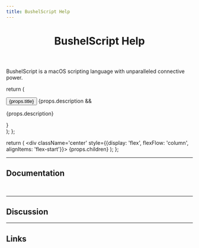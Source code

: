 ```yaml
---
title: BushelScript Help
---
```




<header className='center' style={{marginBottom: '2vh'}}>
  <h1>BushelScript Help</h1>
</header>

<DocSectionList>
  <p className='center'>BushelScript is a macOS scripting language with unparalleled connective power.</p>
  <DocSectionLink to='https://bushelscript.github.io/about/' title='About BushelScript'/>
</DocSectionList>

  return (
    <div className='DocSectionLink'>
      <Button variant='outline-primary' href={props.to}>{props.title}</Button>
      {props.description && <p className='Description'>{props.description}</p>}
    </div>
  );
};

  return (
    <div className='center' style={{display: 'flex', flexFlow: 'column', alignItems: 'flex-start'}}>
      {props.children}
    </div>
  );
};

<hr/>
<h2 className='center'>Documentation</h2>

<DocSectionList>
  <DocSectionLink to='docs/tutorial' title='Quick Tutorial' description='Teaches the language quickly and glosses over some details'/>
  <DocSectionLink to='docs/ref' title='Reference' description='Detailed language and runtime documentation'/>
  <DocSectionLink to='docs/integration' title='Integration' description='Additional guides on integrating BushelScript with existing tools'/>
  <DocSectionLink to='docs/internal' title='Internals' description='Documentation for file formats, the language module API, etc.'/>
</DocSectionList>

<br/>

<hr/>
<h2 className='center'>Discussion</h2>

<DocSectionList>
  <DocSectionLink to='https://github.com/BushelScript/BushelScript/discussions' title='GitHub Discussions' description='A public forum board for Q&A and other relevant discussions'/>
  <DocSectionLink to='https://discord.gg/xdyCK9t' title='Discord' description='An instant chat community not indexed by search engines'/>
</DocSectionList>


<hr/>
<h2 className='center'>Links</h2>

<DocSectionList>
  <DocSectionLink to='https://bushelscript.github.io' title='Main Site' description=''/>
  <DocSectionLink to='https://github.com/BushelScript/BushelScript' title='Source Code on GitHub' description=''/>
</DocSectionList>
